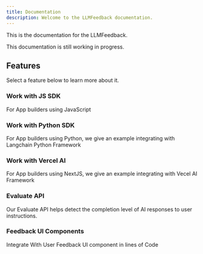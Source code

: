 ```yaml
---
title: Documentation
description: Welcome to the LLMFeedback documentation.
---
```


This is the documentation for the LLMFeedback.

<Callout>

This documentation is still working in progress.

</Callout>

## Features

Select a feature below to learn more about it.

<div className="grid sm:grid-cols-2 gap-4 mt-6">

<Card href="/docs/get-start-with-js-sdk">

### Work with JS SDK

For App builders using JavaScript

</Card>

<Card href="/docs/get-start-with-python-sdk">

### Work with Python SDK

For App builders using Python, we give an example integrating with Langchain Python Framework

</Card>

<Card href="/docs/vercel-ai-sdk-integration">

### Work with Vercel AI

For App builders using NextJS, we give an example integrating with Vecel AI Framework

</Card>

<Card href="/docs/evaluate-api">

### Evaluate API

Our Evaluate API helps detect the completion level of AI responses to user instructions.

</Card>

<Card href="/docs/feedback-ui-components">

### Feedback UI Components

Integrate With User Feedback UI component in lines of Code 

</Card>

</div>
